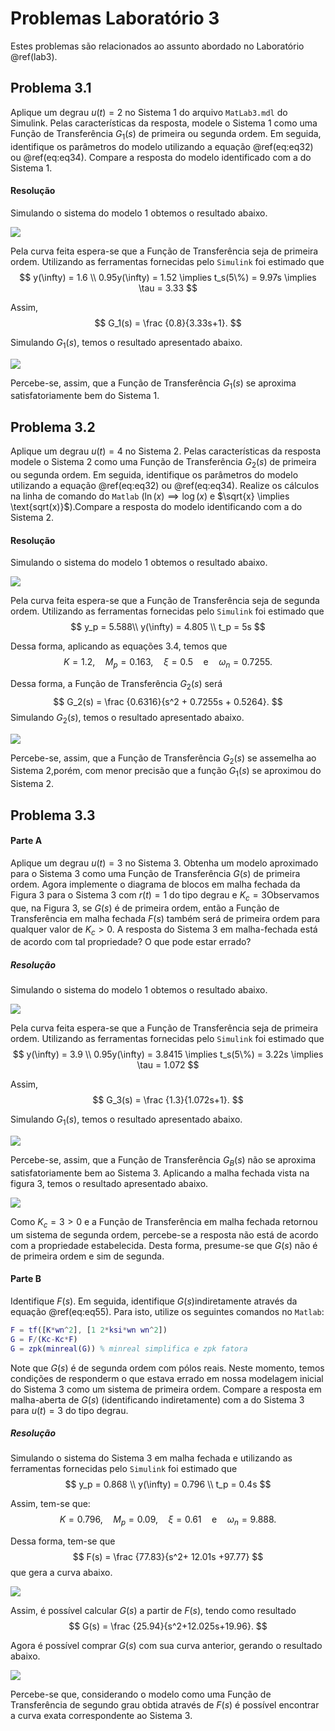 # Problemas Laboratório 3 {-}

Estes problemas são relacionados ao assunto abordado no Laboratório \@ref(lab3).

## Problema 3.1 {-}

Aplique um degrau $u(t) = 2$ no Sistema 1 do arquivo `MatLab3.mdl` do Simulink. Pelas características da resposta, modele o Sistema 1 como uma Função de Transferência $G_1(s)%$ de primeira ou segunda ordem. Em seguida, identifique os parâmetros do modelo utilizando a equação \@ref(eq:eq32) ou \@ref(eq:eq34). Compare a resposta do modelo identificado com a do Sistema 1.

#### Resolução {-}

Simulando o sistema do modelo 1 obtemos o resultado abaixo.

![](Imagens/Lab3/Resolução/prob1A.jpg)

Pela curva feita espera-se que a Função de Transferência seja de primeira ordem. Utilizando as ferramentas fornecidas pelo `Simulink` foi estimado que
$$
y(\infty) = 1.6 \\
0.95y(\infty) = 1.52 \implies  t_s(5\%) = 9.97s \implies \tau = 3.33
$$

Assim,
$$
G_1(s) = \frac {0.8}{3.33s+1}.
$$

Simulando $G_1(s)$, temos o resultado apresentado abaixo.

![](Imagens/Lab3/Resolução/prob1B.jpg)

Percebe-se, assim, que a Função de Transferência $G_1(s)$ se aproxima satisfatoriamente bem do Sistema 1.

## Problema 3.2 {-}

Aplique um degrau $u(t) = 4$ no Sistema 2. Pelas características da resposta modele o Sistema 2 como uma Função de Transferência $G_2(s)$ de primeira ou segunda ordem. Em seguida, identifique os parâmetros do modelo utilizando a equação \@ref(eq:eq32) ou \@ref(eq:eq34). Realize os cálculos na linha de comando do `Matlab` ($\ln{(x)} \implies \log{(x)}$ e $\sqrt{x} \implies \text{sqrt(x)}$).Compare a resposta do modelo identificando com a do Sistema 2.

#### Resolução {-}

Simulando o sistema do modelo 1 obtemos o resultado abaixo.

![](Imagens/Lab3/Resolução/prob2A.jpg)

Pela curva feita espera-se que a Função de Transferência seja de segunda ordem. Utilizando as ferramentas fornecidas pelo `Simulink` foi estimado que
$$
y_p = 5.588\\
y(\infty) = 4.805 \\
t_p = 5s
$$

Dessa forma, aplicando as equações 3.4, temos que
$$
K = 1.2, \quad M_p = 0.163, \quad \xi = 0.5 \quad \text{e} \quad \omega_n = 0.7255.
$$

Dessa forma, a Função de Transferência $G_2(s)$ será
$$
G_2(s) = \frac {0.6316}{s^2 + 0.7255s + 0.5264}.
$$
Simulando $G_2(s)$, temos o resultado apresentado abaixo.

![](Imagens/Lab3/Resolução/prob2B.jpg)

Percebe-se, assim, que a Função de Transferência $G_2(s)$ se assemelha ao Sistema 2,porém, com menor precisão que a função $G_1(s)$ se aproximou do Sistema 2.

## Problema 3.3 {-}

#### Parte A{-}

Aplique um degrau $u(t) = 3$ no Sistema 3. Obtenha um modelo aproximado para o Sistema 3 como uma Função de Transferência $G(s)$ de primeira ordem. Agora implemente o diagrama de blocos em malha fechada da Figura 3 para o Sistema 3 com $r(t) = 1$ do tipo degrau e $K_c = 3$Observamos que, na Figura 3, se $G(s)$ é de primeira ordem, então a Função de Transferência em malha fechada $F(s)$ também será de primeira ordem para qualquer valor de $K_c > 0$. A resposta do Sistema 3 em malha-fechada está de acordo com tal propriedade? O que pode estar errado?

##### Resolução {-}

Simulando o sistema do modelo 1 obtemos o resultado abaixo.

![](Imagens/Lab3/Resolução/prob3AA.jpg)

Pela curva feita espera-se que a Função de Transferência seja de primeira ordem. Utilizando as ferramentas fornecidas pelo `Simulink` foi estimado que
$$
y(\infty) = 3.9 \\
0.95y(\infty) = 3.8415 \implies  t_s(5\%) = 3.22s \implies \tau = 1.072
$$

Assim,
$$
G_3(s) = \frac {1.3}{1.072s+1}.
$$

Simulando $G_1(s)$, temos o resultado apresentado abaixo.

![](Imagens/Lab3/Resolução/prob3AB.jpg)

Percebe-se, assim, que a Função de Transferência $G_B(s)$ não se aproxima satisfatoriamente bem ao Sistema 3. Aplicando a malha fechada vista na figura 3, temos o resultado apresentado abaixo.

![](Imagens/Lab3/Resolução/prob3AC.jpg)

Como $K_c = 3 > 0$ e a Função de Transferência em malha fechada retornou um sistema de segunda ordem, percebe-se a resposta não está de acordo com a propriedade estabelecida. Desta forma, presume-se que $G(s)$ não é de primeira ordem e sim de segunda.

#### Parte B{-}

Identifique $F(s)$. Em seguida, identifique $G(s)$indiretamente através da equação \@ref(eq:eq55). Para isto, utilize os seguintes comandos no `Matlab`:

```matlab
F = tf([K*wn^2], [1 2*ksi*wn wn^2])
G = F/(Kc-Kc*F)
G = zpk(minreal(G)) % minreal simplifica e zpk fatora
```

Note que $G(s)$ é de segunda ordem com pólos reais. Neste momento, temos condições de responderm o que estava errado em nossa modelagem inicial do Sistema 3 como um sistema de primeira ordem. Compare a resposta em malha-aberta de $G(s)$ (identificando indiretamente) com a do Sistema 3 para $u(t) = 3$ do tipo degrau.

##### Resolução {-}

Simulando o sistema do Sistema 3 em malha fechada e utilizando as ferramentas fornecidas pelo `Simulink` foi estimado que
$$
y_p = 0.868 \\
y(\infty) = 0.796 \\
t_p = 0.4s
$$

Assim, tem-se que:
$$
K = 0.796, \quad M_p = 0.09, \quad \xi = 0.61 \quad \text{e} \quad \omega_n= 9.888.
$$

Dessa forma, tem-se que
$$
F(s) = \frac {77.83}{s^2+ 12.01s +97.77}
$$
que gera a curva abaixo.

![](Imagens/Lab3/Resolução/prob3BA.jpg)

Assim, é possível calcular $G(s)$ a partir de $F(s)$, tendo como resultado
$$
G(s) = \frac {25.94}{s^2+12.025s+19.96}.
$$

Agora é possível comprar $G(s)$ com sua curva anterior, gerando o resultado abaixo.

![](Imagens/Lab3/Resolução/prob3BB.jpg)

Percebe-se que, considerando o modelo como uma Função de Transferência de segundo grau obtida através de $F(s)$ é possível encontrar a curva exata correspondente ao Sistema 3.